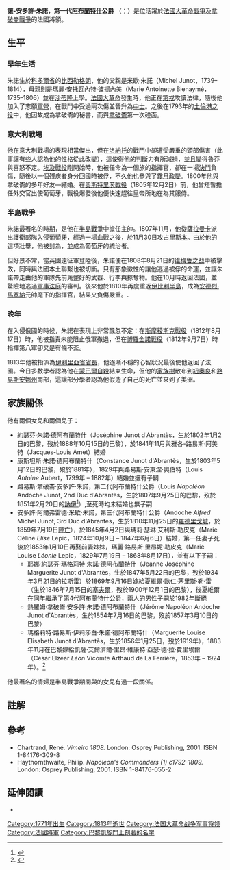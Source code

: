 {{Infobox officeholder
| name                = 讓-安多許·朱諾<br>Jean-Andoche Junot 
| image               = General Jean Andoche Junot.jpg
| caption             = 
| office              = [[巴黎軍政長官|巴黎軍政長官]]
| term                = 1803年－1804年
| monarch             = [[拿破崙一世|拿破崙一世]]
| predecessor         = [[愛德華·莫蒂埃|愛德華·莫蒂埃]]
| successor           = [[若阿尚·缪拉|若阿尚·缪拉]]
| term1               = 1806年－1807年
| predecessor1        = 若阿尚·缪拉
| successor1          = {{le|皮埃爾-奧古斯丁·胡林|Pierre-Augustin Hulin}}
| birth_date          = {{Birth date|1771|9|24|df=y}}
| birth_place         = {{flag|Kingdom of France}}[[勃艮第|勃艮第]][[比西勒格朗|比西勒格朗]]
| death_date          = {{Death date and age|1813|7|29|1771|7|29|df=y}}
| death_place         = {{flag|First French Empire}}[[科多爾省|科多爾省]][[蒙巴爾|蒙巴爾]]
| allegiance          = {{flagicon image|Flag of France (1790-1794).svg}} [[法蘭西王國_(1791年－1792年)|法蘭西王國]]<br>{{flag|French First Republic}}<br>{{flag|First French Empire}}
| branch              = [[法國陸軍|陸軍]]
| battles             = {{Collapsible list
| title = ''參見列表：''
|
{{Tree list}}
* [[法國大革命戰爭|法國大革命戰爭]]
** [[第一次反法同盟|第一次反法同盟]]
*** [[土倫港之役|土倫港之役]]
** [[第二次反法同盟|第二次反法同盟]]
*** 洛納托戰役
** [[第三次反法同盟|第三次反法同盟]]
*** [[奧斯特利茨戰役|奧斯特利茨戰役]]
** [[半島戰爭|半島戰爭]]
*** [[入侵葡萄牙_(1807年)|入侵葡萄牙]]
**** [[維梅魯之戰|維梅魯戰役]]
** [[俄法戰爭|俄法戰爭]]
*** [[斯摩棱斯克戰役_(1812年)|斯摩棱斯克戰役]]
*** [[博羅金諾戰役|博羅金諾戰役]]
{{Tree list/end}}
}}
}}
'''讓-安多許·朱諾，第一代[[阿布蘭特什|阿布蘭特什]]公爵''' （{{lang-fr|Jean-Andoche Junot}}；{{bd|1771年|9月24日|1813年|7月29日}}）是位活躍於[[法國大革命戰爭|法國大革命戰爭]]及[[拿破崙戰爭|拿破崙戰爭]]的法國將領。

==生平==
===早年生活===
朱諾生於[[科多爾省|科多爾省]]的[[比西勒格朗|比西勒格朗]]，他的父親是米歇·朱諾（Michel Junot，1739–1814），母親則是瑪麗·安托瓦內特·彼揚內美（Marie Antoinette Bienaymé，1735–1806）並在[[塞納河畔沙蒂隆|沙蒂隆]]上學。[[法國大革命|法國大革命]]發生時，他正在[[第戎|第戎]]攻讀法律，隨後他加入了志願[[營|軍營]]，在戰鬥中受過兩次傷並晉升為[[中士|中士]]。之後在1793年的[[土倫港之役|土倫港之役]]中，他因故成為拿破崙的秘書，而與[[拿破崙|拿破崙]]第一次碰面。

===意大利戰場===
他在意大利戰場的表現相當傑出，但在[[洛納托德爾加爾達|洛納托]]的戰鬥中卻遭受嚴重的頭部傷害（此事讓有些人認為他的性格從此改變），這使得他的判斷力有所減損，並且變得魯莽與喜怒不定。[[埃及-敘利亞戰役|埃及戰役]]剛開始時，他被任命為一個旅的指揮官，卻在一場[[決鬥|決鬥]]負傷，隨後以一個殘疾者身分回國時被俘，不久他也參與了[[霧月政變|霧月政變]]。1800年他與拿破崙的多年好友—{{link-en|勞拉·朱諾，阿布蘭特什公爵夫人|Laure Junot, Duchess of Abrantès|勞拉(勞萊特)·馬汀·德·皮爾蒙德}}結婚。在[[奧斯特里茨戰役|奧斯特里茨戰役]]（1805年12月2日）前，他曾短暫擔任外交官出使葡萄牙，戰役爆發後他便快速趕往皇帝所地在為其服侍。

===半島戰爭===
朱諾最著名的時期，是他在[[半島戰爭|半島戰爭]]中擔任主帥。1807年11月，他從[[薩拉曼卡|薩拉曼卡]]派出護衛部隊[[1807年入侵葡萄牙|入侵葡萄牙]]，經過一場血戰之後，於11月30日攻占[[里斯本|里斯本]]。由於他的這項壯舉，他被封為'''''{{link-en|阿布蘭特什公爵|Duke of Abrantes#The Dukes of Abrantes (French title)|阿布蘭特什公爵 (Duc d'Abrantès)}}'''''，並成為葡萄牙的統治者。

但好景不常，當英國遠征軍登陸後，朱諾便在1808年8月21日的[[维梅鲁之战|维梅鲁之战]]中被擊敗，同時與法國本土聯繫也被切斷。只有那象徵性的{{link-en|辛特拉議會|Convention of Sintra}}讓他逃過被俘的命運，並讓朱諾帶走由他的軍隊先前蒐整好的武器、行李與掠奪物。他在10月時返回法國，並驚險地逃過[[軍事法庭|軍事法庭]]的審判。後來他於1810年再度重返[[伊比利半島|伊比利半島]]，成為[[安德烈·馬塞納|安德烈·馬塞納]]元帥麾下{{link-en|第八軍 (大軍團)|VIII Corps (Grande Armée)|第八軍}}的指揮官，結果又負傷嚴重。.

===晚年===
在入侵俄國的時候，朱諾在表現上非常飄忽不定：在[[斯摩棱斯克戰役_(1812年)|斯摩稜斯克戰役]]（1812年8月17日）時，他被指責未能阻止俄軍撤退，但在[[博羅金諾戰役|博羅金諾戰役]]（1812年9月7日）時指揮第八軍卻又是有條不紊。

1813年他被指派為[[伊利里亞省|伊利里亞省]][[省長|省長]]，他逐漸不穩的心智狀況最後使他返回了法國。今日多數學者認為他在[[蒙巴爾_(科多爾省)|蒙巴爾]][[自殺|自殺]]結束生命，但他的[[家族樹|家族樹]]散布到[[紐奧良|紐奧良]]和[[路易斯安娜州|路易斯安娜州]]南部，這讓部分學者認為他假造了自己的死亡並來到了美洲。

==家族關係==
他有兩個女兒和兩個兒子：
* 約瑟芬·朱諾·德阿布蘭特什（Joséphine Junot d'Abrantès，生於1802年1月2日的巴黎，歿於1888年10月15日的巴黎），於1841年11月與雅各-路易斯·阿美特（Jacques-Louis Amet）結婚
* 康斯坦斯·朱諾·德阿布蘭特什（Constance Junot d'Abrantès，生於1803年5月12日的巴黎，歿於1881年），1829年與路易斯·安東涅·奧伯特（Louis ''Antoine'' Aubert，1799年 – 1882年）結婚並擁有子嗣
* 路易斯·拿破崙·安多許·朱諾，第二代阿布蘭特什公爵（Louis ''Napoléon'' Andoche Junot, 2nd Duc d'Abrantès，生於1807年9月25日的巴黎，歿於1851年2月20日的[[塞納河畔訥伊|訥伊]]<ref>{{Cite web |url=http://www.geni.com/people/Louis-Andoche-D-abrant%C3%88s/6000000028869344954 |title=Louis Andoche Junot D'abrantÈs |accessdate=2015-08-03 |archive-date=2015-09-24 |archive-url=https://web.archive.org/web/20150924131317/http://www.geni.com/people/Louis-Andoche-D-abrant%C3%88s/6000000028869344954 |dead-url=no }}</ref>）,至死時均未結婚也無子嗣
* 安多許·阿爾弗雷德·米歇·朱諾，第三代阿布蘭特什公爵（Andoche ''Alfred'' Michel Junot, 3rd Duc d'Abrantes，生於1810年11月25日的[[羅德里戈城|羅德里戈城]]，於1859年7月19日[[陣亡|陣亡]]），於1845年4月2日與瑪莉·瑟琳·艾利斯·勒皮克（Marie Céline ''Elise'' Lepic，1824年10月9日 – 1847年6月6日）結婚，第一任妻子死後於1853年1月10日再娶前妻妹妹，瑪麗·路易斯·里昂妮·勒皮克（Marie Louise ''Léonie'' Lepic，1829年7月19日 – 1868年8月17日），並有以下子嗣：
** 耶娜·約瑟芬·瑪格莉特·朱諾·德阿布蘭特什（Jeanne Joséphine Marguerite Junot d'Abrantès，生於1847年5月22日的巴黎，歿於1934年3月21日的[[拉斯雷|拉斯雷]]）於1869年9月16日嫁給夏維爾·歐仁·茅里斯·勒·雷（生於1846年7月15日的[[塞夫爾|塞夫爾]]，歿於1900年12月1日的巴黎），後夏維爾在同年繼承了第4代阿布蘭特什公爵，兩人的男性子嗣於1982年斷絕
** 熱羅姆·拿破崙·安多許·朱諾·德阿布蘭特什（Jérôme Napoléon Andoche Junot d'Abrantès，生於1854年7月16日的巴黎，歿於1857年3月10日的巴黎）
** 瑪格莉特·路易斯·伊莉莎白·朱諾·德阿布蘭特什（Marguerite Louise Elisabeth Junot d'Abrantès，生於1856年1月25日，歿於1919年），1883年11月在巴黎嫁給凱薩·艾爾濟爾·里昂·維康特·亞瑟·德·拉·費里埃爾（César Elzéar ''Léon'' Vicomte Arthaud de La Ferrière，1853年 – 1924年）。<ref>{{Cite web |url=http://www.angelfire.com/realm/gotha/gotha/abrantes.html |title=Abrantès<!-- Bot generated title --> |accessdate=2015-08-03 |archive-date=2015-03-11 |archive-url=https://web.archive.org/web/20150311132516/http://www.angelfire.com/realm/gotha/gotha/abrantes.html |dead-url=no }}</ref>

他最著名的情婦是半島戰爭期間與{{link-en|李奧納爾·德·阿萊美德·葡萄牙，第四代阿羅納侯爵|Leonor de Almeida Portugal, 4th Marquise of Alorna}}的女兒{{link-en|尤莉安娜·德·阿萊美達·厄·歐延豪森|Juliana de Almeida e Oyenhausen}}有過一段關係。

==註解==
{{reflist|2}}

==參考==
*Chartrand, René. ''Vimeiro 1808.'' London: Osprey Publishing, 2001. ISBN 1-84176-309-8
*Haythornthwaite, Philip. ''Napoleon's Commanders (1) c1792-1809.'' London: Osprey Publishing, 2001. ISBN 1-84176-055-2

==延伸閱讀==
* {{cite EB1911 |title=Junot, Andoche |volume=15 |pages=560–561 |url=https://archive.org/stream/encyclopaediabri15chisrich#page/560/mode/2up }}


{{s-start}}
{{s-mil}}
{{s-bef|before=[[爱德华·莫蒂埃|爱德华·莫蒂埃]]}}
{{s-ttl|title=[[巴黎軍政長官|巴黎軍政長官]]|years=1803－1804}}
{{s-aft|after=[[若阿尚·缪拉|若阿尚·缪拉]]}}
{{s-end}}

{{wikiquote}}

{{Authority control}}

{{DEFAULTSORT:Junot, Jean-Andoche}}
[[Category:1771年出生|Category:1771年出生]]
[[Category:1813年逝世|Category:1813年逝世]]
[[Category:法国大革命战争军事将领|Category:法国大革命战争军事将领]]
[[Category:法國將軍|Category:法國將軍]]
[[Category:巴黎凱旋門上刻著的名字|Category:巴黎凱旋門上刻著的名字]]
